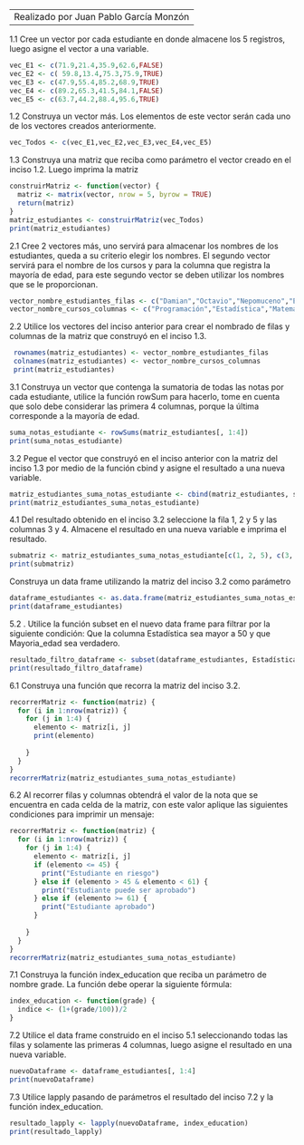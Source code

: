---------------------
Realizado por Juan Pablo García Monzón
---------------------
1.1 Cree un vector por cada estudiante en donde almacene los 5 registros, luego asigne el
vector a una variable.
```r
vec_E1 <- c(71.9,21.4,35.9,62.6,FALSE)
vec_E2 <- c( 59.8,13.4,75.3,75.9,TRUE)
vec_E3 <- c(47.9,55.4,85.2,68.9,TRUE)
vec_E4 <- c(89.2,65.3,41.5,84.1,FALSE)
vec_E5 <- c(63.7,44.2,88.4,95.6,TRUE)
```
1.2 Construya un vector más. Los elementos de este vector serán cada uno de los vectores
creados anteriormente.
```r
vec_Todos <- c(vec_E1,vec_E2,vec_E3,vec_E4,vec_E5)
```

1.3 Construya una matriz que reciba como parámetro el vector creado en el inciso 1.2.
Luego imprima la matriz
```r
construirMatriz <- function(vector) {
  matriz <- matrix(vector, nrow = 5, byrow = TRUE)
  return(matriz)
}
matriz_estudiantes <- construirMatriz(vec_Todos)
print(matriz_estudiantes)
```
2.1 Cree 2 vectores más, uno servirá para almacenar los nombres de los estudiantes,
queda a su criterio elegir los nombres. El segundo vector servirá para el nombre de
los cursos y para la columna que registra la mayoría de edad, para este segundo
vector se deben utilizar los nombres que se le proporcionan.
```r
vector_nombre_estudiantes_filas <- c("Damian","Octavio","Nepomuceno","Estecy","Miles")
vector_nombre_cursos_columnas <- c("Programación","Estadística","Matemáticas","Física","Mayoria_edad")

```
2.2 Utilice los vectores del inciso anterior para crear el nombrado de filas y columnas de
la matriz que construyó en el inciso 1.3.
```r
 rownames(matriz_estudiantes) <- vector_nombre_estudiantes_filas
 colnames(matriz_estudiantes) <- vector_nombre_cursos_columnas
 print(matriz_estudiantes)
```
3.1 Construya un vector que contenga la sumatoria de todas las notas por cada
estudiante, utilice la función rowSum para hacerlo, tome en cuenta que solo debe
considerar las primera 4 columnas, porque la última corresponde a la mayoría de
edad.
```r
suma_notas_estudiante <- rowSums(matriz_estudiantes[, 1:4])
print(suma_notas_estudiante)
```
3.2 Pegue el vector que construyó en el inciso anterior con la matriz del inciso 1.3 por
medio de la función cbind y asigne el resultado a una nueva variable.
```r
matriz_estudiantes_suma_notas_estudiante <- cbind(matriz_estudiantes, suma_notas_estudiante)
print(matriz_estudiantes_suma_notas_estudiante)
```
4.1 Del resultado obtenido en el inciso 3.2 seleccione la fila 1, 2 y 5 y las columnas 3 y 4.
Almacene el resultado en una nueva variable e imprima el resultado.
```r
submatriz <- matriz_estudiantes_suma_notas_estudiante[c(1, 2, 5), c(3, 4)]
print(submatriz)
```
Construya un data frame utilizando la matriz del inciso 3.2 como parámetro
```r
dataframe_estudiantes <- as.data.frame(matriz_estudiantes_suma_notas_estudiante)
print(dataframe_estudiantes)
```
5.2 . Utilice la función subset en el nuevo data frame para filtrar por la siguiente condición:
Que la columna Estadística sea mayor a 50 y que Mayoria_edad sea verdadero.

```r
resultado_filtro_dataframe <- subset(dataframe_estudiantes, Estadística > 50 & Mayoria_edad == TRUE)
print(resultado_filtro_dataframe)
```

6.1 Construya una función que recorra la matriz del inciso 3.2.
```r
recorrerMatriz <- function(matriz) {
  for (i in 1:nrow(matriz)) {
    for (j in 1:4) {
      elemento <- matriz[i, j]
      print(elemento)
      
    }
  }
}
recorrerMatriz(matriz_estudiantes_suma_notas_estudiante)
```
6.2 Al recorrer filas y columnas obtendrá el valor de la nota que se encuentra en cada
celda de la matriz, con este valor aplique las siguientes condiciones para imprimir un
mensaje:
```r
recorrerMatriz <- function(matriz) {
  for (i in 1:nrow(matriz)) {
    for (j in 1:4) {
      elemento <- matriz[i, j]
      if (elemento <= 45) {
        print("Estudiante en riesgo")
      } else if (elemento > 45 & elemento < 61) {
        print("Estudiante puede ser aprobado")
      } else if (elemento >= 61) {
        print("Estudiante aprobado")
      }
      
    }
  }
}
recorrerMatriz(matriz_estudiantes_suma_notas_estudiante)
```
7.1 Construya la función index_education que reciba un parámetro de nombre grade.
La función debe operar la siguiente fórmula:
```r
index_education <- function(grade) {
  indice <- (1+(grade/100))/2
}
```
7.2 Utilice el data frame construido en el inciso 5.1 seleccionando todas las filas y
solamente las primeras 4 columnas, luego asigne el resultado en una nueva
variable.
```r
nuevoDataframe <- dataframe_estudiantes[, 1:4]
print(nuevoDataframe)
```
7.3 Utilice lapply pasando de parámetros el resultado del inciso 7.2 y la función
index_education.
```r
resultado_lapply <- lapply(nuevoDataframe, index_education)
print(resultado_lapply)
```


